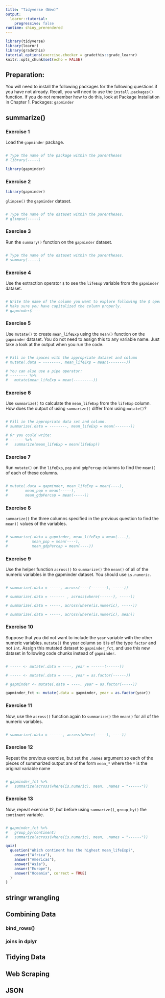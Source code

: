 ```yaml
---
title: "Tidyverse (New)"
output: 
  learnr::tutorial:
    progressive: false
runtime: shiny_prerendered
---
```


```r
library(tidyverse)
library(learnr)
library(gradethis)
tutorial_options(exercise.checker = gradethis::grade_learnr)
knitr::opts_chunk$set(echo = FALSE)
```

## Preparation: 
You will need to install the following packages for the following questions if you have not already. Recall, you will need to use the `install.packages()` function. If you do not remember how to do this, look at Package Installation in Chapter 1. 
Packages: `gapminder`

## summarize()

### Exercise 1
Load the `gapminder` package.
```r

```

```r
# Type the name of the package within the parentheses
# library(-----)
```

```r
library(gapminder)
```

### Exercise 2

```r
library(gapminder)
```

`glimpse()` the `gapminder` dataset.
```r

```

```r
# Type the name of the dataset within the parentheses.
# glimpse(-----)
```

### Exercise 3
Run the `summary()` function on the `gapminder` dataset.
```r

```

```r
# Type the name of the dataset within the parentheses.
# summary(-----)
```

### Exercise 4 
Use the extraction operator `$` to see the `lifeExp` variable from the `gapminder` dataset.
```r

```

```r
# Write the name of the column you want to explore following the $ operator. 
# Make sure you have capitalized the column properly.
# gapminder$----
```

### Exercise 5
Use `mutate()` to create `mean_lifeExp` using the `mean()` function on the `gapminder` dataset. You do not need to assign this to any variable name. Just take a look at the output when you run the code.  
```r

```

```r
# Fill in the spaces with the appropriate dataset and column
# mutate(.data = --------, mean_lifeExp = mean(--------))

# You can also use a pipe operator:
# -------- %>%
#   mutate(mean_lifeExp = mean(---------))
```

### Exercise 6
Use `summarize()` to calculate the `mean_lifeExp` from the `lifeExp` column. How does the output of using `summarize()` differ from using `mutate()`?
```r

```

```r
# Fill in the appropriate data set and column.
# summarize(.data = --------, mean_lifeExp = mean(-------))

# Or you could write:
# ------ %>%
#   summarize(mean_lifeExp = mean(lifeExp))
```

### Exercise 7
Run `mutate()` on the `lifeExp`, `pop` and `gdpPercap` columns to find the `mean()` of each of these columns.
```r

```

```r
# mutate(.data = gapminder, mean_lifeExp = mean(----),
#        mean_pop = mean(-----),
#        mean_gdpPercap = mean(-----))
```

### Exercise 8
`summarize()` the three columns specified in the previous question to find the `mean()` values of the variables.
```r

```

```r
# summarize(.data = gapminder, mean_lifeExp = mean(----),
#           mean_pop = mean(----),
#           mean_gdpPercap = mean(----))
```

### Exercise 9
Use the helper function `across()` to `summarize()` the `mean()` of all of the numeric variables in the gapminder dataset. You should use `is.numeric`.
```r

```

```r
# summarize(.data = -----, across(----(-------), -----))
```

```r
# summarize(.data = ------- , across(where(------), -----))
```

```r
# summarize(.data = -----, across(where(is.numeric), -----))
```

```r
# summarize(.data = -----, across(where(is.numeric), mean))
```

### Exercise 10
Suppose that you did not want to include the `year` variable with the other numeric variables. `mutate()` the year column so it is of the type `factor` and not `int`. Assign this mutated dataset to `gapminder_fct`, and use this new dataset in following code chunks instead of `gapminder`. 
```r

```

```r
# ----- <- mutate(.data = ----, year = ------(------))
```

```r
# ----- <- mutate(.data = ----, year = as.factor(------))
```

```r
# gapminder <- mutate(.data = ----, year = as.factor(-----))
```

```r
gapminder_fct <- mutate(.data = gapminder, year = as.factor(year))
```

### Exercise 11
Now, use the `across()` function again to `summarize()` the `mean()` for all of the numeric variables. 
```r

```

```r
# summarize(.data = ------, across(where(-----), ----))
```

### Exercise 12
Repeat the previous exercise, but set the `.names` argument so each of the pieces of summarized output are of the form `mean_*` where the `*` is the original variable name
```r

```

```r
# gapminder_fct %>%
#   summarize(across(where(is.numeric), mean, .names = "------"))
```

### Exercise 13
Now, repeat exercise 12, but before using `summarize()`, `group_by()` the `continent` variable.
```r

```

```r
# gapminder_fct %>%
#   group_by(continent)
#   summarize(across(where(is.numeric), mean, .names = "------"))
```

```r
quiz(
  question("Which continent has the highest mean_lifeExp?",
    answer("Africa"),
    answer("Americas"),
    answer("Asia"),
    answer("Europe"),
    answer("Oceania", correct = TRUE)
  )
)
```




## stringr wrangling
## Combining Data
### bind_rows()
### joins in dplyr
## Tidying Data
## Web Scraping
## JSON

